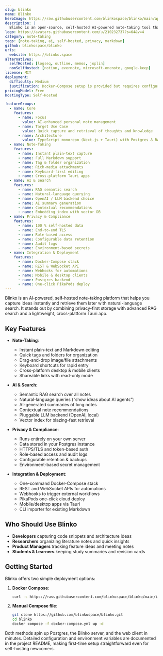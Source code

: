 ```yaml
---
slug: blinko
name: Blinko
heroImage: https://raw.githubusercontent.com/blinkospace/blinko/main/app/public/home.webp
description: |
  Blinko is an open-source, self-hosted AI-powered note-taking tool that lets you capture, organize, and search your ideas with full privacy. It combines fast plain-text/Markdown editing with AI retrieval and runs entirely on your own infrastructure.
logo: https://avatars.githubusercontent.com/u/210232737?s=64&v=4
category: note-taking
tags: [note-taking, ai, self-hosted, privacy, markdown]
github: blinkospace/blinko
urls:
  website: https://blinko.space
alternatives:
  selfHosted: [logseq, outline, memos, joplin]
  nonSelfHosted: [notion, evernote, microsoft-onenote, google-keep]
license: MIT
deployment:
  difficulty: Medium
  justification: Docker-Compose setup is provided but requires configuring a Postgres database, vector store, and environment variables.
pricingModel: Free
hostingType: Self-Hosted

featureGroups:
  - name: Core
    features:
      - name: Focus
        value: AI-enhanced personal note management
      - name: Target Use Case
        value: Quick capture and retrieval of thoughts and knowledge
      - name: Architecture
        value: TypeScript monorepo (Next.js + Tauri) with Postgres & RAG search
  - name: Note-Taking
    features:
      - name: Instant plain-text capture
      - name: Full Markdown support
      - name: Tag & folder organization
      - name: Rich-media attachments
      - name: Keyboard-first editing
      - name: Cross-platform Tauri apps
  - name: AI & Search
    features:
      - name: RAG semantic search
      - name: Natural-language querying
      - name: OpenAI / LLM backend choice
      - name: AI summary generation
      - name: Contextual recommendations
      - name: Embedding index with vector DB
  - name: Privacy & Compliance
    features:
      - name: 100 % self-hosted data
      - name: End-to-end TLS
      - name: Role-based access
      - name: Configurable data retention
      - name: Audit logs
      - name: Environment-based secrets
  - name: Integration & Deployment
    features:
      - name: Docker-Compose stack
      - name: REST & WebSocket API
      - name: Webhooks for automations
      - name: Mobile & desktop clients
      - name: Postgres backend
      - name: One-click PikaPods deploy
---
```


Blinko is an AI-powered, self-hosted note-taking platform that helps you capture ideas instantly and retrieve them later with natural-language search. It stands out by combining privacy-first storage with advanced RAG search and a lightweight, cross-platform Tauri app.

## Key Features

- **Note-Taking**:
  - Instant plain-text and Markdown editing
  - Quick tags and folders for organization
  - Drag-and-drop image/file attachments
  - Keyboard shortcuts for rapid entry
  - Cross-platform desktop & mobile clients
  - Shareable links with read-only mode

- **AI & Search**:
  - Semantic RAG search over all notes
  - Natural-language queries (“show ideas about AI agents”)
  - AI-generated summaries of long notes
  - Contextual note recommendations
  - Pluggable LLM backend (OpenAI, local)
  - Vector index for blazing-fast retrieval

- **Privacy & Compliance**:
  - Runs entirely on your own server
  - Data stored in your Postgres instance
  - HTTPS/TLS and token-based auth
  - Role-based access and audit logs
  - Configurable retention & backups
  - Environment-based secret management

- **Integration & Deployment**:
  - One-command Docker-Compose stack
  - REST and WebSocket APIs for automations
  - Webhooks to trigger external workflows
  - PikaPods one-click cloud deploy
  - Mobile/desktop apps via Tauri
  - CLI importer for existing Markdown

## Who Should Use Blinko

- **Developers** capturing code snippets and architecture ideas  
- **Researchers** organizing literature notes and quick insights  
- **Product Managers** tracking feature ideas and meeting notes  
- **Students & Learners** keeping study summaries and revision cards  

## Getting Started

Blinko offers two simple deployment options:

1. **Docker Compose**:

   ```bash
   curl -s https://raw.githubusercontent.com/blinkospace/blinko/main/install.sh | bash
   ```

2. **Manual Compose file**:
   ```bash
   git clone https://github.com/blinkospace/blinko.git
   cd blinko
   docker compose -f docker-compose.yml up -d
   ```

Both methods spin up Postgres, the Blinko server, and the web client in minutes. Detailed configuration and environment variables are documented in the project README, making first-time setup straightforward even for self-hosting newcomers.